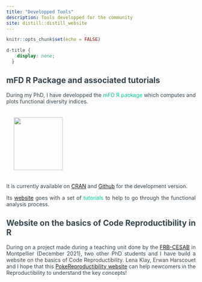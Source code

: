 ```yaml
---
title: "Developped Tools"
description: Tools developped for the community
site: distill::distill_website
---
```


```r
knitr::opts_chunk$set(echo = FALSE)
```

```css
d-title {
    display: none;
  }
```

<style>
body {
text-align: justify;
color: #36454F}
</style>


## mFD R Package and associated tutorials


During my PhD, I have developped the <span style="color: #00cc99;">mFD R package</span> which computes and plots functional diversity indices.


<img src="https://raw.githubusercontent.com/CmlMagneville/mFD/main/man/figures/hexasticker_mFD.png" style="height:140px; width:130px; padding:20px;"/>

It is currently available on [CRAN](https://cran.r-project.org/web/packages/mFD/index.html) and [Github](https://github.com/CmlMagneville/mFD) for the development version. 

Its [website](https://cmlmagneville.github.io/mFD/) goes with a set of <span style="color: #00cc99;">tutorials</span> to help to go through the functional analysis process.


## Website on the basics of Code Reproductibility in R

During on a project made during a teaching unit done by the [FRB-CESAB](https://www.fondationbiodiversite.fr/en/about-the-foundation/le-cesab/) in Montpellier (December 2021), 
two other PhD students and I have build a website on the basics of Code Reproductibility. Lena Klay, Erwan Harscouet and I hope that this [PokeReproductibility website](https://poke-reproducibility.netlify.app/) can help newcomers in the Reproductibility to understand the key concepts!


